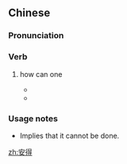 ==Chinese==
{{zh-forms}}

===Pronunciation===
{{zh-pron
|m=āndé
|cat=v
}}

===Verb===
{{zh-verb}}

# {{lb|zh|literary}} how can one
#* {{zh-x|^布 曰：「^兄 醉 矣。先父 棄世 多年，安得 與 兄 相會？」|Bu said, "You're drunk! My father passed away many years ago, how could you meet with him?"|ref=Sanguo Yanyi}}
#* {{zh-x|^策 曰：「^父 屍 在 彼，安得 回鄉！」|Ce said, "How can I ever return home, when my father's body is here!"|ref=Sanguo Yanyi}}

===Usage notes===
* Implies that it cannot be done.

[[zh:安得]]